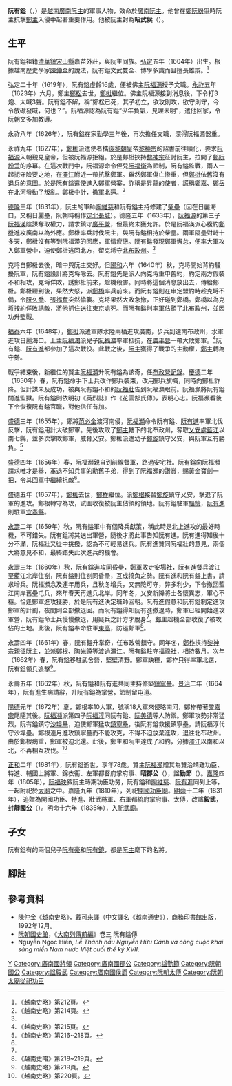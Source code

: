 '''阮有鎰'''（{{vie|v='''Nguyễn Hữu Dật'''|hn=阮有鎰}}，{{bd|1604年||1681年||}}）是[[越南|越南]][[廣南國|廣南阮主]]的軍事人物，效命於[[阮主|廣南阮主]]。他曾在[[鄭阮紛爭|鄭阮紛爭]]時阮主抗擊[[鄭主|鄭主]]入侵中起著重要作用。他被阮主封為'''昭武侯'''（{{vie|v='''Chiêu Vũ hầu'''|hn=昭武侯}}）。

==生平==
阮有鎰祖籍[[清華鎮|清華鎮]][[宋山縣|宋山縣]]嘉苗外莊，與阮主同族。[[弘定|弘定]]五年（1604年）出生。根據越南歷史學家[[陳仲金|陳仲金]]的說法，阮有鎰文武雙全、博學多識而且擅長雄辯。<ref name="tran211">《越南史略》第212頁。</ref>

弘定二十年（1619年），阮有鎰虛齡16歲，便被佛主[[阮福源|阮福源]]授予文職。[[永祚_(越南)|永祚]]五年（1623年）六月，鄭主[[鄭松|鄭松]]去世，[[鄭梉|鄭梉]]繼位。佛主阮福源接到消息後，下令打3炮、大喊3聲。阮有鎰不解，稱“鄭松已死，其子初立，欲攻則攻，欲守則守，今令放礮發喊，何也？”。阮福源認為阮有鎰“少年負氣，見理未明”，遣他回家，令阮朝文多加教導。

永祚八年（1626年），阮有鎰在家勤學三年後，再次擔任文職，深得阮福源器重。

永祚九年（1627年），[[鄭梉|鄭梉]]派遣使者攜[[後黎朝|後黎朝]]皇帝[[黎神宗|黎神宗]]的詔書前往順化，要求[[阮福源|阮福源]]入朝覲見皇帝，但被阮福源拒絕。於是鄭梉挾持[[黎神宗|黎神宗]]征討阮主，拉開了[[鄭阮紛爭|鄭阮紛爭]]的序幕。在這次戰鬥中，阮福源命令侄兒[[阮福衛|阮福衛]]為節制，阮有鎰監戰，兩人一起扼守險要之地，在[[𤅷江|𤅷江]]附近一帶抗擊鄭軍。雖然鄭軍傷亡慘重，但[[鄭梉|鄭梉]]依舊沒有退兵的意圖。於是阮有鎰遣使進入鄭軍營寨，詐稱是昇龍的使者，謊稱[[鄭嘉|鄭嘉]]、[[鄭岳|鄭岳]]在[[外路|北河]]發動了叛亂。鄭梉中計，撤軍北還。<ref name="tran213">《越南史略》第214頁。</ref>

[[德隆|德隆]]三年（1631年），阮主的軍師[[陶維慈|陶維慈]]和阮有鎰主持修建了[[柴壘|柴壘]]（因在日麗海口，又稱日麗壘，阮朝時稱作[[定北長城|定北長城]]）。德隆五年（1633年），[[阮福源|阮福源]]的第三子[[阮福渶|阮福渶]]陰謀奪取權力，請求鎮守[[廣平營|廣平營]]，但最終未獲允許。於是阮福渶派心腹約[[鄭梉|鄭梉]]進攻廣南以為外應。鄭梉率兵討伐阮主，與阮有鎰相持於柴壘。兩軍隔壘對峙十多天，鄭梉沒有等到阮福渶的回應，軍情疲憊。阮有鎰發現鄭軍懈怠，便率大軍攻入鄭軍營中，迫使鄭梉逃回北方，留克埓守[[北布政州|北布政州]]。<ref name="tran213"/>

克埓自鄭梉去後，暗中與阮主交好。但[[陽和|陽和]]六年（1640年）秋，克埓開始背約騷擾阮軍，阮有鎰設計將克埓除去。阮有鎰先是派人向克埓重申舊約，約定兩方假裝不和相攻，克埓佯敗，誘鄭梉前來，趁機殺害。同時將這個消息放出去，傳給鄭梉。鄭梉聽到後，果然大怒，派[[鄭橋|鄭橋]]率兵前來。而阮有鎰則在申定盟約時趁克埓不備，令[[阮久喬|阮久喬]]、[[張福奮|張福奮]]突然偷襲。克埓果然大敗急撤，正好碰到鄭橋。鄭橋以為克埓按約佯敗誘敵，將他抓住送往東京處死。而阮有鎰則率軍佔領了北布政州，並因功升監戰。

[[福泰|福泰]]六年（1648年），[[鄭梉|鄭梉]]派遣軍隊水陸兩栖進攻廣南，步兵到達南布政州，水軍進攻日麗海口。上主[[阮福瀾|阮福瀾]]派兒子[[阮福瀕|阮福瀕]]率軍抵抗，在[[廣平營|廣平營]]一帶大敗鄭軍。<ref name="tran214">《越南史略》第215頁。</ref>阮有鎰、[[阮有進|阮有進]]都參加了這次戰役。此戰之後，[[阮主|阮主]]獲得了戰爭的主動權，[[鄭主|鄭主]]轉為守勢。

戰爭結束後，新繼位的賢主[[阮福瀕|阮福瀕]]升阮有鎰為該奇，任[[布政營|布政營]][[記錄_(官職)|記錄]]。[[慶德|慶德]]二年（1650年）春，阮有鎰命手下士兵改作鄭兵裝束，改用鄭兵旗幟，同時向鄭梉詐降。但計謀未及成功，被與阮有鎰不和的[[阮福壯|阮福壯]]告到阮福瀕眼前。阮福瀕將阮有鎰關進監獄。阮有鎰則依明初《英烈誌》作《花雲郜氏傳》，表明心志。阮福瀕看後下令恢復阮有鎰官職，對他信任有加。

[[盛德_(黎神宗)|盛德]]三年（1655年），鄭將[[范必全|范必全]]渡河南侵，[[阮福瀕|阮福瀕]]命令阮有鎰、[[阮有進|阮有進]]率軍北伐反擊，阮有鎰用計大破鄭軍。先後攻取了[[鄭主|鄭主]]轄下的北布政州，奪取[[乂安處|乂安處]][[藍江|藍江]]以南七縣，並多次擊敗鄭軍，威脅乂安。鄭梉派遣幼子[[鄭旋|鄭旋]]鎮守乂安，與阮軍互有勝負。<ref name="tran217">《越南史略》第216~218頁。</ref>

盛德四年（1656年）春，阮福瀕親自到前線督軍，路過安宅社。阮有鎰向阮福瀕請求唯才是舉，革退不知兵事的勳舊子弟，得到了阮福瀕的讚賞，賜黃金寶劍一把，令其回軍中繼續抗敵<ref name="tran218"/>。

盛德五年（1657年），[[鄭梉|鄭梉]]去世，[[鄭柞|鄭柞]]繼位。派[[鄭根|鄭根]]接替[[鄭旋|鄭旋]]鎮守乂安，擊退了阮軍的進攻。鄭根轉守為攻，試圖收復被阮主佔領的領地。阮有鎰駐軍[[驅犢|驅犢]]，[[阮有進|阮有進]]則駐軍[[宜春縣|宜春縣]]。

[[永壽_(越南)|永壽]]二年（1659年）秋，阮有鎰軍中有個降兵獻策，稱此時是北上進攻的最好時機，不可錯失。阮有鎰將其送出軍營，隨後才將此事告知阮有進。阮有進得知後十分不滿，阮福壯又從中挑撥，認為不可輕易進兵。阮有進贊同阮福壯的意見，兩個大將意見不和，最終錯失此次進兵的機會。

永壽三年（1660年）秋，阮有鎰進攻[[同昏壘|同昏壘]]，鄭軍敗走安場社，阮有進督兵渡江至藍江北岸住劄，阮有鎰則住劄同昏壘，互成犄角之勢。阮有進和阮有鎰上書，請求增兵。阮福瀕念及連年用兵，且秋冬增兵，又無險可守，弊多利少，下令撤回藍江南岸舊壘屯兵，來年春天再進兵北岸。同年冬，乂安新降將士各懷異志，軍心不穩。恰逢鄭軍進攻獲勝，於是阮有進決定班師回朝。阮有進假意和阮有鎰制定進攻鄭軍的計劃，夜間則全部撤退回。而阮有鎰得知阮有進撤退時，鄭軍已經開始進攻軍營，阮有鎰命士兵慢慢撤退，用疑兵之計方才脫身<ref name="tran218"/>。[[鄭主|鄭主]]趁機全部收復了被攻佔的土地。此後，阮有鎰奉命駐軍[[東高|東高]]，防遏鄭軍<ref name="tran218">《越南史略》第218~219頁。</ref>。

永壽四年（1661年）春，阮有鎰升掌奇，任布政營鎮守。同年冬，[[鄭柞|鄭柞]]挾持[[黎神宗|黎神宗]]親征阮主，並派[[鄭根|鄭根]]、[[陶光饒|陶光饒]]等渡過[[𤅷江|𤅷江]]。阮有鎰駐守[[福祿社|福祿社]]，相持數月。次年（1662年）春，阮有鎰移駐武舍營，堅壁清野。鄭軍缺糧，鄭柞只得率軍北還，阮有鎰領兵追擊<ref name="tran218-">《越南史略》第219頁。</ref>。

永壽五年（1662年）秋，阮有鎰和阮有進共同主持修築[[鎮寧壘|鎮寧壘]]。[[景治|景治]]二年（1664年），阮有進生病請辭，升阮有鎰為掌營，節制留屯道。

[[陽德|陽德]]元年（1672年）夏，鄭根率10大軍，號稱18大軍來侵略南河，鄭柞帶著[[黎嘉宗|黎嘉宗]]尾隨其後。[[阮福瀕|阮福瀕]]派第四子[[阮福淳_(国威公)|阮福淳]]同阮有鎰、[[阮美德|阮美德]]等人防禦。鄭軍攻勢非常猛烈，阮有鎰鎮守[[沙埠壘|沙埠壘]]，迫使鄭軍猛攻[[鎮寧壘|鎮寧壘]]，後阮有鎰救援鎮寧壘，請阮福淳代守沙埠壘。鄭根連月進攻鎮寧壘而不能攻克，不得不迫放棄進攻，退往北布政州。由於鄭根病重，鄭軍被迫北還。此後，鄭主和阮主達成了和約，分據[[𤅷江|𤅷江]]以南和以北，不再相互攻伐。<ref name="tran219">《越南史略》第220頁。</ref>

[[正和_(越南)|正和]]二年（1681年），阮有鎰逝世，享年78歲。賢主[[阮福瀕|阮福瀕]]贈其為贊治靖難功臣、特進、輔國上將軍、錦衣衞、左軍都督府掌府事、'''昭郡公'''（{{vie|v=Chiêu quận công|hn=昭郡公}}），諡'''勤節'''（{{vie|v=Cần Tiết|hn=勤節}}）。[[嘉隆|嘉隆]]四年（1805年），[[阮福映|阮福映]]敘阮主時期功臣功勞，阮有鎰和[[陶維慈|陶維慈]]、[[阮有進|阮有進]]同列上等，一起附祀於[[太廟|太廟]]之中。嘉隆九年（1810年），列祀[[開國功臣廟|開國功臣廟]]。[[明命|明命]]十二年（1831年），追贈為開國功臣、特進、壯武將軍、右軍都統府掌府事、太傅，改諡'''毅武'''，封'''靜國公'''（{{vie|v='''Tĩnh Quốc công'''|hn=靜國公}}）。明命十六年（1835年），入祀[[武廟|武廟]]。

==子女==
阮有鎰有的兩個兒子[[阮有豪|阮有豪]]和[[阮有鏡|阮有鏡]]，都是[[阮主|阮主]]麾下的名將。

==腳註==
{{reflist}}

==參考資料==
* [[陳仲金|陳仲金]]《[[越南史略|越南史略]]》，[[戴可來|戴可來]]譯（中文譯名《越南通史》），[[商務印書館|商務印書館]]出版，1992年12月。
*[[阮朝國史館|阮朝國史館]]，《[[大南實錄|大南列傳前編]]》卷三 阮有鎰傳
*Nguyễn Ngọc Hiền, ''Lễ Thành hầu Nguyễn Hữu Cảnh và công cuộc khai sáng miền Nam nước Việt cuối thế kỷ XVII''. 
[[Category:阮姓|Y]]
[[Category:廣南國將領|Category:廣南國將領]]
[[Category:廣南國郡公|Category:廣南國郡公]]
[[Category:諡勤節|Category:諡勤節]]
[[Category:阮朝國公|Category:阮朝國公]]
[[Category:諡毅武|Category:諡毅武]]
[[Category:廣南國侯爵|Category:廣南國侯爵]]
[[Category:阮朝太傅|Category:阮朝太傅]]
[[Category:阮朝太廟從祀功臣|Category:阮朝太廟從祀功臣]]